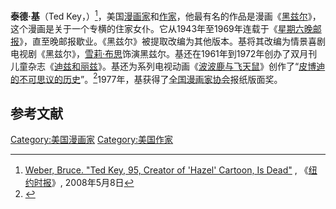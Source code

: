 {{expand english|time=2019-11-04}}
{{Infobox comics creator
| name          = 泰德·基<br />Ted Key
| image         = 
| caption       = 
| birth_name    = 西奥多·凯泽（{{lang|en|Theodore Keyser}}）
| birth_date    = {{Birth date|1912|8|25}}
| birth_place      = [[美国|美国]][[加利福利亚州|加利福利亚州]][[弗雷斯诺|弗雷斯诺]]
| death_date    = {{death date and age |2008|5|3|1912|8|25}}
| death_place   = [[美国|美国]][[宾夕法尼亚州|宾夕法尼亚州]]Tredyffrin乡
| nationality   = [[美国人|美国]]
| area          = 
| alias         = 
| signature     = 
| notable works = 《[[黑兹尔_(漫画)|黑兹尔]]》
| awards        = 1977年[[全国漫画家协会|全国漫画家协会]]报纸版面奖
}}

'''泰德·基'''（Ted Key，{{bd|1912年|8月25日|2008年|5月3日}}）<ref name=nyt>[http://www.nytimes.com/2008/05/06/arts/design/06key.html?_r=1&adxnnl=1&oref=slogin&ref=obituaries&adxnnlx=1210255335-eI4U3i0bNHL9FkaFQKLVvA Weber, Bruce. "Ted Key, 95, Creator of 'Hazel' Cartoon, Is Dead"] {{Wayback|url=http://www.nytimes.com/2008/05/06/arts/design/06key.html?_r=1&adxnnl=1&oref=slogin&ref=obituaries&adxnnlx=1210255335-eI4U3i0bNHL9FkaFQKLVvA |date=20150205023500 }}, 《[[纽约时报|纽约时报]]》, 2008年5月8日</ref>，美国[[漫画家|漫画家]]和[[作家|作家]]，他最有名的作品是漫画《[[黑兹尔_(漫画)|黑兹尔]]》，这个漫画是关于一个专横的住家女仆。它从1943年至1969年连载于《[[星期六晚邮报|星期六晚邮报]]》，直至晚邮报歇业。《黑兹尔》被提取改编为其他版本。基将其改编为情景喜剧电视剧《黑兹尔》，[[雪莉·布思|雪莉·布思]]饰演黑兹尔。基还在1961年到1972年创办了双月刊儿童杂志《[[迪兹和丽兹|迪兹和丽兹]]》。基还为系列电视动画《[[波波鹿与飞天鼠|波波鹿与飞天鼠]]》创作了“[[皮巴弟先生_(夢工廠)|皮博迪的不可思议的历史]]”。<ref>{{cite web
  | last = Markstein  
  | first = Don
  | authorlink = 
  | coauthors = 
  | title = Toonopedia: "Peabody's Improbable History"
  | work =
  | publisher = 
  | date = 
  | url = http://www.toonopedia.com/peabody.htm 
  | doi =
  | accessdate = 2008-05-05 }}</ref>1977年，基获得了[[全国漫画家协会|全国漫画家协会]]报纸版面奖。
==参考文献==
{{reflist}}

{{normdaten}}
{{DEFAULTSORT:Key}}
[[Category:美国漫画家|Category:美国漫画家]]
[[Category:美国作家|Category:美国作家]]